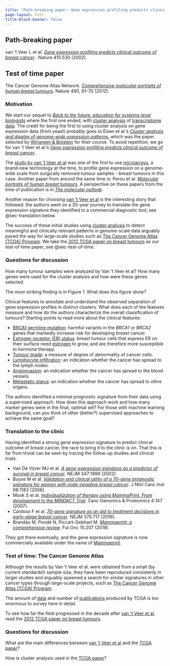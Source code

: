 ```yaml
---
title: "Path-breaking paper: Gene expression profiling predicts clinical outcome of breast cancer"
page-layout: full
title-block-banner: false
---
```


::: {.callout-tip}
## Path-breaking paper

van 't Veer L et al. [*Gene expression profiling predicts clinical outcome of breast cancer*](https://doi.org/10.1038/415530a) . Nature 415:530 (2002).
:::

::: {.callout-note}
## Test of time paper

The Cancer Genome Atlas Network. [*Comprehensive molecular portraits of human breast tumours*](https://doi.org/10.1038/nature11412). Nature 490, 61–70 (2012). 
:::


### Motivation

We start our sequel to [*Back to the future: education for systems-level biologists*](https://pubmed.ncbi.nlm.nih.gov/16990789/) where the first one ended, with [cluster analysis](https://en.wikipedia.org/wiki/Cluster_analysis) of [transcriptome data](https://en.wikipedia.org/wiki/Transcriptome). The credit for being the first to using cluster analysis on gene expression data (from yeast) probably goes to Eisen et al.'s [*Cluster analysis and display of genome-wide expression patterns*](https://doi.org/10.1073/pnas.95.25.14863), which was the paper selected by [Wingreen & Botstein](https://pubmed.ncbi.nlm.nih.gov/16990789/) for their course. To avoid repetition, we go for van 't Veer et al.'s  [*Gene expression profiling predicts clinical outcome of breast cancer*](https://doi.org/10.1038/415530a).

The [study by van 't Veer et al](https://doi.org/10.1038/415530a) was one of the first to use [microarrays](https://en.wikipedia.org/wiki/DNA_microarray), a brand-new technology at the time, to profile gene expression on a genome-wide scale from surgically removed tumour samples - breast tumours in this case. Another paper from around the same time is: Perou et al. [*Molecular portraits of human breast tumours*](https://www.nature.com/articles/35021093). A perspective on these papers from the time of publication is in [*The molecular outlook*](https://www.nature.com/articles/415484a).

Another reason for choosing [van 't Veer et al](https://doi.org/10.1038/415530a) is the interesting story that followed: the authors went on a 20-year journey to translate the gene expression signature they identified to a commercial diagnostic tool, see @sec-translation below.

The success of these initial studies using [cluster analysis](https://en.wikipedia.org/wiki/Cluster_analysis) to detect meaningful and clinically relevant patterns in genome-scale data arguably paved the way for large-scale studies such as [The Cancer Genome Atlas (TCGA) Program](https://www.cancer.gov/about-nci/organization/ccg/research/structural-genomics/tcga). We take the [2012 TCGA paper on breast tumours](https://doi.org/10.1038/nature11412) as our test-of-time paper, see @sec-test-of-time.



### Questions for discussion

How many tumour samples were analyzed by Van 't Veer et al? How many genes were used for the cluster analysis and how were these genes selected

The most striking finding is in Figure 1. What does this figure show?

Clinical features to annotate and understand the observed separation of gene expression profiles in distinct clusters. What does each of the features measure and how do the authors characterize the overall classification of tumours? Starting points to read more about the clinical features:

- [BRCA1 germline mutation](https://www.cancer.gov/about-cancer/causes-prevention/genetics/brca-fact-sheet): harmful variants in the *BRCA1* or *BRCA2* genes that markedly increase risk for developing breast cancer.
- [Estrogen receptor (ER) status](https://www.cancer.org/cancer/breast-cancer/understanding-a-breast-cancer-diagnosis/breast-cancer-hormone-receptor-status.html): breast tumour cells that express ER on their surface need [estrogen](https://en.wikipedia.org/wiki/Estrogen) to grow, and are therefore more susceptible to hormone therapy.
- [Tumour grade](https://www.cancer.gov/about-cancer/diagnosis-staging/diagnosis/tumor-grade): a measure of degree of abnormality of cancer cells.
- [Lymphocyte infiltration](https://www.cancer.gov/publications/dictionaries/cancer-terms/def/node-negative): an indication whether the cancer has spread to the lymph nodes.
- [Angionvasion](https://librepathology.org/wiki/Angioinvasion): an indication whether the cancer has spread to the blood vessels.
- [Metastatic status](https://www.cancer.gov/publications/dictionaries/cancer-terms/def/metastasis): an indication whether the cancer has spread to othre organs. 


The authors identified a minimal prognostic signature from their data using a supervised approach. How does this approach work and how many marker genes were in the final, optimal set? For those with machine learning background, can you think of other (better?) supervised approaches to achieve the same goal?

### Translation to the clinic {#sec-translation}

Having identified a strong gene expression signature to predict clinical outcome of breast cancer, the race to bring it to the clinic is on. That this is far from trivial can be seen by tracing the follow-up studies and clinical trials:

- Van De Vijver MJ et al. [*A gene-expression signature as a predictor of survival in breast cancer*](https://doi.org/10.1056/NEJMoa021967). NEJM 347:1999 (2002).
- Buyse M et al. [*Validation and clinical utility of a 70-gene prognostic signature for women with node-negative breast cancer*](https://doi.org/10.1093/jnci/djj329). J Ntnl Canc Inst 98:1183 (2006).
- Mook S et al. [*Individualization of therapy using MammaPrint: From development to the MINDACT Trial*](https://cgp.iiarjournals.org/content/4/3/147). Canc Genomics & Proteomics 4:147 (2007).
- Cardoso F et al. [*70-gene signature as an aid to treatment decisions in early-stage breast cancer*](https://doi.org/10.1056/NEJMoa1602253). NEJM 375:717 (2016).
- Brandão M, Pondé N, Piccart-Gebhart M. [*Mammaprint: a comprehensive review*](https://doi.org/10.2217/fon-2018-0221). Fut Onc 15:207 (2019).

They got there eventually, and the gene expression signature is now commercially available under the name of [Mammaprint](https://agendia.com/mammaprint/).



### Test of time: The Cancer Genome Atlas {#sec-test-of-time}

Although the results by Van 't Veer et al. were obtained from a small (by current standards!) sample size, they have been reproduced consistenly in larger studies and arguably spawned a search for similar signatures in other cancer types through large-scale projects, such as [The Cancer Genome Atlas (TCGA) Program](https://www.cancer.gov/about-nci/organization/ccg/research/structural-genomics/tcga).

The amount of [data](https://gdc.cancer.gov/) and number of [publications](https://www.cancer.gov/about-nci/organization/ccg/research/structural-genomics/tcga/publications) produced by TCGA is too enormous to survey here in detail.

To see how far the field progressed in the decade after [van 't Veer et al](https://doi.org/10.1038/415530a), read the [2012 TCGA paper on breast tumours](https://doi.org/10.1038/nature11412).

### Questions for discussion

What are the main differences between [van 't Veer et al](https://doi.org/10.1038/415530a) and the [TCGA paper](https://doi.org/10.1038/nature11412)?

How is cluster analysis used in the [TCGA paper](https://doi.org/10.1038/nature11412)?
